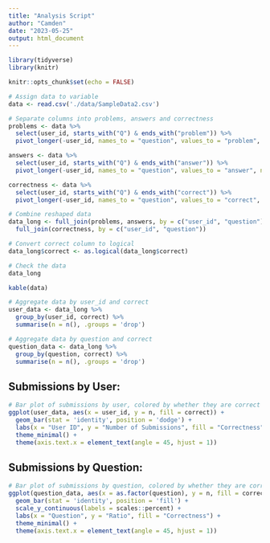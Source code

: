 ```yaml
---
title: "Analysis Script"
author: "Camden"
date: "2023-05-25"
output: html_document
---
```


```r

library(tidyverse)
library(knitr)

knitr::opts_chunk$set(echo = FALSE)
```

```r
# Assign data to variable
data <- read.csv('./data/SampleData2.csv')

# Separate columns into problems, answers and correctness
problems <- data %>%
  select(user_id, starts_with("Q") & ends_with("problem")) %>%
  pivot_longer(-user_id, names_to = "question", values_to = "problem", names_pattern = "(Q\\d+)_problem")

answers <- data %>%
  select(user_id, starts_with("Q") & ends_with("answer")) %>%
  pivot_longer(-user_id, names_to = "question", values_to = "answer", names_pattern = "(Q\\d+)_answer")

correctness <- data %>%
  select(user_id, starts_with("Q") & ends_with("correct")) %>%
  pivot_longer(-user_id, names_to = "question", values_to = "correct", names_pattern = "(Q\\d+)_correct")

# Combine reshaped data
data_long <- full_join(problems, answers, by = c("user_id", "question")) %>%
  full_join(correctness, by = c("user_id", "question"))

# Convert correct column to logical
data_long$correct <- as.logical(data_long$correct)

# Check the data
data_long
```

``` r
kable(data)
```

``` r
# Aggregate data by user_id and correct
user_data <- data_long %>%
  group_by(user_id, correct) %>%
  summarise(n = n(), .groups = 'drop')

# Aggregate data by question and correct
question_data <- data_long %>%
  group_by(question, correct) %>%
  summarise(n = n(), .groups = 'drop')
```

## Submissions by User:

``` r
# Bar plot of submissions by user, colored by whether they are correct or not
ggplot(user_data, aes(x = user_id, y = n, fill = correct)) +
  geom_bar(stat = 'identity', position = 'dodge') +
  labs(x = "User ID", y = "Number of Submissions", fill = "Correctness") +
  theme_minimal() +
  theme(axis.text.x = element_text(angle = 45, hjust = 1))
```

## Submissions by Question:

``` r
# Bar plot of submissions by question, colored by whether they are correct or not
ggplot(question_data, aes(x = as.factor(question), y = n, fill = correct)) +
  geom_bar(stat = 'identity', position = 'fill') +
  scale_y_continuous(labels = scales::percent) +
  labs(x = "Question", y = "Ratio", fill = "Correctness") +
  theme_minimal() +
  theme(axis.text.x = element_text(angle = 45, hjust = 1))
```